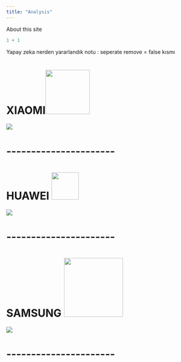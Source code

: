 ```yaml
---
title: "Analysis"
---
```


About this site

```r
1 + 1
```

Yapay zeka nerden yararlandık notu : seperate remove = false kısmı

# XIAOMI![](Final%20Tablolar/Logolar/xiaomi-33334.png){width="117"}

![](Final Tablolar/Rplot-global-xiaomi.png){fig-align="center"}

# \-\-\-\-\-\-\-\-\-\-\-\-\-\-\-\-\-\-\-\-\--

# HUAWEI ![](images/Huawei_Standard_logo.svg-min.png){width="72"}

![](Final%20Tablolar/Rplot-global-huawei.png){fig-align="center"}

# \-\-\-\-\-\-\-\-\-\-\-\-\-\-\-\-\-\-\-\-\--

# SAMSUNG ![](Final%20Tablolar/Logolar/samsung-logo-png-1304.png){width="156"}

![](Final%20Tablolar/Rplot-global-samsung.png){fig-align="center"}

# \-\-\-\-\-\-\-\-\-\-\-\-\-\-\-\-\-\-\-\-\--

